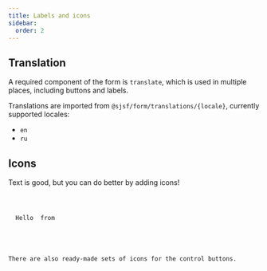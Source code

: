 ```yaml
---
title: Labels and icons
sidebar:
  order: 2
---
```






## Translation

A required component of the form is `translate`, which is used in multiple places, including buttons and labels.

Translations are imported from `@sjsf/form/translations/{locale}`, currently supported locales:

- `en`
- `ru`

<LinkCard title="Translation API reference" href="../../api-reference/translation/" />

## Icons

Text is good, but you can do better by adding icons!

<Code code={iconsCode} lang='svelte' />

<FormCard>
  <Icons client:only="svelte">Hello <Icon name="seti:svelte" /> from <Icon name="astro" /></Icons>
</FormCard>

<LinkCard title="Icons API reference" href="../../api-reference/icons/" />

There are also ready-made sets of icons for the control buttons.

<IconsShowCase />
